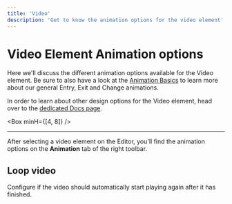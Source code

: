 ```yaml
---
title: 'Video'
description: 'Get to know the animation options for the video element'
---
```


# Video Element Animation options

Here we'll discuss the different animation options available for the Video element. Be sure to also have a look at the [Animation Basics](/docs/slides/animations/basics) to learn more about our general Entry, Exit and Change animations.

In order to learn about other design options for the Video element, head over to the [dedicated Docs page](/docs/editor/elements/video).

<Box minH={[4, 8]} />

---

After selecting a video element on the Editor, you'll find the animation options on the **Animation** tab of the right toolbar.

## Loop video

Configure if the video should automatically start playing again after it has finished.
